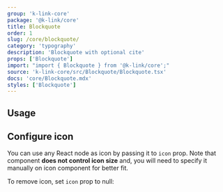 ```yaml
---
group: 'k-link-core'
package: '@k-link/core'
title: Blockquote
order: 1
slug: /core/blockquote/
category: 'typography'
description: 'Blockquote with optional cite'
props: ['Blockquote']
import: "import { Blockquote } from '@k-link/core';"
source: 'k-link-core/src/Blockquote/Blockquote.tsx'
docs: 'core/Blockquote.mdx'
styles: ['Blockquote']
---
```



## Usage

<Demo data={BlockquoteDemos.configurator} />

## Configure icon

You can use any React node as icon by passing it to `icon` prop.
Note that component **does not control icon size** and, you will need to specify it manually on icon component for better fit.

<Demo data={BlockquoteDemos.icon} />

To remove icon, set `icon` prop to null:

<Demo data={BlockquoteDemos.noIcon} />
